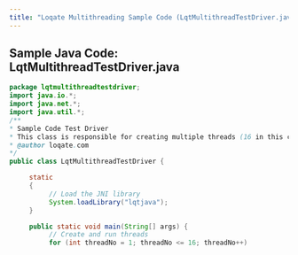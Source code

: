 ```yaml
---
title: "Loqate Multithreading Sample Code (LqtMultithreadTestDriver.java)"
---
```


## Sample Java Code: LqtMultithreadTestDriver.java

```java
package lqtmultithreadtestdriver;
import java.io.*;
import java.net.*;
import java.util.*;
/**
* Sample Code Test Driver
* This class is responsible for creating multiple threads (16 in this case, for sample purposes)
* @author loqate.com
*/
public class LqtMultithreadTestDriver {

     static
     {
          // Load the JNI library
          System.loadLibrary("lqtjava");
     }

     public static void main(String[] args) {
          // Create and run threads
          for (int threadNo = 1; threadNo <= 16; threadNo++)           {                (new Thread(new LqtThreadRunner())).start();           }      } }

```
